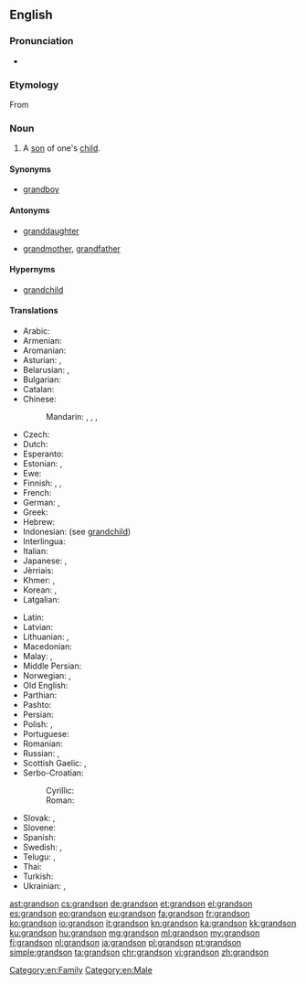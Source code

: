 {{wikipedia|dab=grandson}}
==English==

===Pronunciation===
* {{audio|en-us-grandson.ogg|Audio (US)}}

===Etymology===
From {{prefix|grand|son}}

===Noun===
{{en-noun}}

# A [[son]] of one's [[child]].

====Synonyms====
* [[grandboy]]

====Antonyms====
* {{qualifier|with regard to gender}} [[granddaughter]]
* {{qualifier|with regard to ancestry}} [[grandmother]], [[grandfather]]

====Hypernyms====
* [[grandchild]]

====Translations====
{{trans-top|son of one's child}}
* Arabic: {{t-|ar|حفيد|m|tr=ḥafīd}}
* Armenian: {{t-|hy|թոռ|tr=t'oṙ}}
* Aromanian: {{t-|rup|nipot|m}}
* Asturian: {{t+|ast|ñetu|m}}, {{t+|ast|nietu|m}}
* Belarusian: {{t-|be|унук|m|tr=unúk|sc=Cyrl}}, {{t-|be|ўнук|m|tr=ŭnuk|sc=Cyrl}}
* Bulgarian: {{t+|bg|внук|m|tr=vnuk|sc=Cyrl}}
* Catalan: {{t+|ca|nét|m}}
* Chinese:
*: Mandarin: {{t|cmn|孫子|sc=Hani}}, {{t|cmn|孙子|tr=sūnzi|sc=Hani}}, {{qualifier|daughter's son}} {{t|cmn|外孫|sc=Hani}}, {{t|cmn|外孙|tr=wàisūn|sc=Hani}}
* Czech: {{t+|cs|vnuk|m}}
* Dutch: {{t+|nl|kleinzoon|m}}
* Esperanto: {{t-|eo|nepo}}
* Estonian: {{t-|et|pojapoeg}}, {{t-|et|tütrepoeg}}
* Ewe: {{tø|ee|tɔgbuiyɔviŋutsu}}
* Finnish: {{t-|fi|pojanpoika}}, {{t-|fi|tyttärenpoika}}, {{t+|fi|lapsenlapsi}}
* French: {{t+|fr|petit-fils|m}}
* German: {{t+|de|Enkelsohn|m}}, {{t+|de|Enkel|m}}
* Greek: {{t+|el|εγγονός|m|tr=engonós}}
* Hebrew: {{t+|he|נֶכֶד|m|tr=nekhed|sc=Hebr}}
* Indonesian: (see [[grandchild]])
* Interlingua: {{t-|ia|granfilio}}
* Italian: {{t+|it|nipote|m}}
* Japanese: {{t+|ja|孫息子|tr=まごむすこ, magomusuko}}, {{t+|ja|孫|tr=まご, mago}} {{qualifier|grandchild}}
* Jèrriais: {{tø|roa-jer|p'tit-fis|m}}
* Khmer: {{t-|km|ចៅប្រុស|sc=Khmr|tr=chav proh}}, {{t-|km|នត្តាប្រុស|sc=Khmr|tr=noattaa proh}}
* Korean: {{t+|ko|손자|tr=sonja}}, {{t-|ko|외손자|tr=oesonja}} {{qualifier|daughter's son}}
* Latgalian: {{tø|ltg|unuks|m}}
{{trans-mid}}
* Latin: {{t+|la|nepos|m}}
* Latvian: {{t-|lv|mazdēls|m}}
* Lithuanian: {{t-|lt|vaikaitis|m}}, {{t-|lt|anūkas|m}}
* Macedonian: {{t-|mk|внук|m|tr=vnuk}}
* Malay: {{t-|ms|cucu lelaki}}, {{t-|ms|cucu}}
* Middle Persian: {{tø|pal|𐭭𐭯𐭩|tr=nab|sc=Phli}}
* Norwegian: {{t-|no|sønnesønn}} {{qualifier|son's son}}, {{t-|no|dattersønn}} {{qualifier|daughter's son}}
* Old English: {{t-|ang|sunsunu}}
* Parthian: {{tø|xpr|𐭐𐭅𐭇𐭓𐭉𐭐𐭅𐭇𐭓|tr=puhr-i-puhr|sc=Prti}} {{qualifier|son's son}}
* Pashto: {{t+|ps|لمسی|m|tr=lmasay}}
* Persian: {{t+|fa|نوه|tr=nave|sc=fa-Arab}}
* Polish: {{t+|pl|wnuk|m}}, {{t+|pl|wnuczek|m}} {{qualifier|little one}}
* Portuguese: {{t+|pt|neto|m}}
* Romanian: {{t-|ro|nepot}}
* Russian: {{t+|ru|внук|m|tr=vnuk}}, {{t+|ru|внучок|m|tr=vnučók}} {{qualifier|little one}}
* Scottish Gaelic: {{t+|gd|mac-mic|m}}, {{t-|gd|mac-ighne|m}} {{qualifier|daughter's son}}
* Serbo-Croatian:
*: Cyrillic: {{t-|sh|унук|m}}
*: Roman: {{t-|sh|unuk|m}}
* Slovak: {{t-|sk|vnuk|m}}, {{t-|sk|vnuk|m}}
* Slovene: {{t+|sl|vnuk|m}}
* Spanish: {{t+|es|nieto|m}}
* Swedish: {{t+|sv|sonson|c}} {{qualifier|son's son}}, {{t+|sv|dotterson|c}} {{qualifier|daughter's son}}
* Telugu: {{t+|te|మనుమడు|tr=manumaḍu}}, {{t+|te|పౌత్రుడు|tr=pautruḍu}}
* Thai: {{t-|th|หลานชาย|tr=larn-chai}}
* Turkish: {{t-|tr|erkek torun}}
* Ukrainian: {{t+|uk|онук|m|tr=onúk|sc=Cyrl}}, {{t+|uk|внук|m|tr=vnuk|sc=Cyrl}}
{{trans-bottom}}

[[Category:en:Family]]
[[Category:en:Male]]

[[ast:grandson]]
[[cs:grandson]]
[[de:grandson]]
[[et:grandson]]
[[el:grandson]]
[[es:grandson]]
[[eo:grandson]]
[[eu:grandson]]
[[fa:grandson]]
[[fr:grandson]]
[[ko:grandson]]
[[io:grandson]]
[[it:grandson]]
[[kn:grandson]]
[[ka:grandson]]
[[kk:grandson]]
[[ku:grandson]]
[[hu:grandson]]
[[mg:grandson]]
[[ml:grandson]]
[[my:grandson]]
[[fj:grandson]]
[[nl:grandson]]
[[ja:grandson]]
[[pl:grandson]]
[[pt:grandson]]
[[simple:grandson]]
[[ta:grandson]]
[[chr:grandson]]
[[vi:grandson]]
[[zh:grandson]]